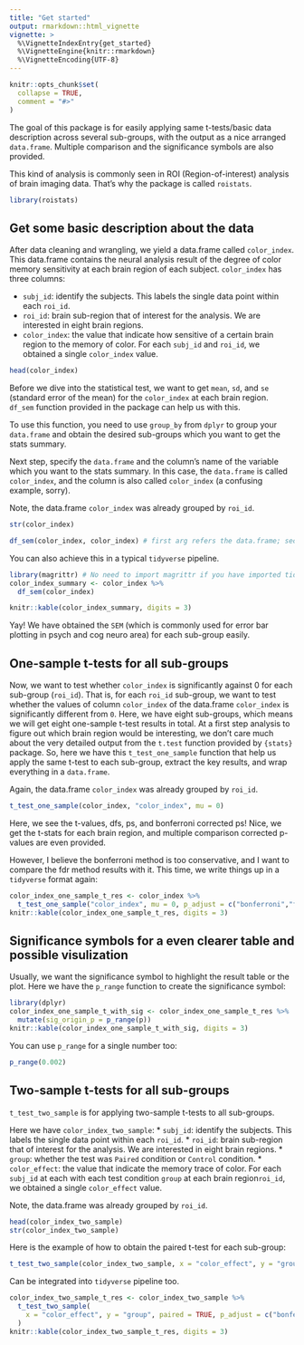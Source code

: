 ```yaml
---
title: "Get started"
output: rmarkdown::html_vignette
vignette: >
  %\VignetteIndexEntry{get_started}
  %\VignetteEngine{knitr::rmarkdown}
  %\VignetteEncoding{UTF-8}
---
```


```r
knitr::opts_chunk$set(
  collapse = TRUE,
  comment = "#>"
)
```
The goal of this package is for easily applying same t-tests/basic data description across several sub-groups, with the output as a nice arranged `data.frame`. Multiple comparison and the significance symbols are also provided.

This kind of analysis is commonly seen in ROI (Region-of-interest) analysis of brain imaging data. That's why the package is called `roistats`.

```r
library(roistats)
```
## Get some basic description about the data

After data cleaning and wrangling, we yield a data.frame called `color_index`. This data.frame contains the neural analysis result of the degree of color memory sensitivity at each brain region of each subject. `color_index` has three columns: 

* `subj_id`: identify the subjects. This labels the single data point within each `roi_id`.
* `roi_id`: brain sub-region that of interest for the analysis. We are interested in eight brain regions.
* `color_index`: the value that indicate how sensitive of a certain brain region to the memory of color. For each `subj_id` and `roi_id`, we obtained a single `color_index` value.

```r
head(color_index)
```

Before we dive into the statistical test, we want to get `mean`, `sd`, and `se` (standard error of the mean) for the `color_index` at each brain region. `df_sem` function provided in the package can help us with this. 

To use this function, you need to use `group_by` from `dplyr` to group your `data.frame` and obtain the desired sub-groups which you want to get the stats summary.

Next step, specify the `data.frame` and the column's name of the variable which you want to the stats summary. In this case, the `data.frame` is called `color_index`, and the column is also called `color_index` (a confusing example, sorry).

Note, the data.frame `color_index` was already grouped by `roi_id`. 

```r
str(color_index)

df_sem(color_index, color_index) # first arg refers the data.frame; second arg refers the coloumn
```

You can also achieve this in a typical `tidyverse` pipeline.

```r
library(magrittr) # No need to import magrittr if you have imported tidyverse already
color_index_summary <- color_index %>%
  df_sem(color_index)

knitr::kable(color_index_summary, digits = 3)
```

Yay! We have obtained the `SEM` (which is commonly used for error bar plotting in psych and cog neuro area) for each sub-group easily.

## One-sample t-tests for all sub-groups

Now, we want to test whether `color_index` is significantly against 0 for each sub-group (`roi_id`). That is, for each `roi_id` sub-group, we want to test whether the values of column `color_index` of the data.frame `color_index` is significantly different from `0`. Here, we have eight sub-groups, which means we will get eight one-sample t-test results in total. At a first step analysis to figure out which brain region would be interesting, we don't care much about the very detailed output from the `t.test` function provided by `{stats}` package. So, here we have this `t_test_one_sample` function that help us apply the same t-test to each sub-group, extract the key results, and wrap everything in a `data.frame`.

Again, the data.frame `color_index` was already grouped by `roi_id`. 

```r
t_test_one_sample(color_index, "color_index", mu = 0)
```

Here, we see the t-values, dfs, ps, and bonferroni corrected ps! Nice, we get the t-stats for each brain region, and multiple comparison corrected p-values are even provided.

However, I believe the bonferroni method is too conservative, and I want to compare the fdr method results with it. This time, we write things up in a `tidyverse` format again:

```r
color_index_one_sample_t_res <- color_index %>%
  t_test_one_sample("color_index", mu = 0, p_adjust = c("bonferroni","fdr"))
knitr::kable(color_index_one_sample_t_res, digits = 3)
```

## Significance symbols for a even clearer table and possible visulization

Usually, we want the significance symbol to highlight the result table or the plot. Here we have the `p_range`
function to create the significance symbol:

```r
library(dplyr)
color_index_one_sample_t_with_sig <- color_index_one_sample_t_res %>% 
  mutate(sig_origin_p = p_range(p))
knitr::kable(color_index_one_sample_t_with_sig, digits = 3)
```
You can use `p_range` for a single number too:

```r
p_range(0.002)
```

## Two-sample t-tests for all sub-groups

`t_test_two_sample` is for applying two-sample t-tests to all sub-groups.

Here we have `color_index_two_sample`:
* `subj_id`: identify the subjects. This labels the single data point within each `roi_id`.
* `roi_id`: brain sub-region that of interest for the analysis. We are interested in eight brain regions.
* `group`: whether the test was `Paired` condition or `Control` condition.
* `color_effect`: the value that indicate the memory trace of color. For each `subj_id` at each with each test condition `group` at each brain region`roi_id`, we obtained a single `color_effect` value.

Note, the data.frame was already grouped by `roi_id`. 

```r
head(color_index_two_sample)
str(color_index_two_sample)
```

Here is the example of how to obtain the paired t-test for each sub-group:

```r
t_test_two_sample(color_index_two_sample, x = "color_effect", y = "group", paired = TRUE)
```

Can be integrated into `tidyverse` pipeline too.

```r
color_index_two_sample_t_res <- color_index_two_sample %>%
  t_test_two_sample(
    x = "color_effect", y = "group", paired = TRUE, p_adjust = c("bonferroni","fdr")
  )
knitr::kable(color_index_two_sample_t_res, digits = 3)
```

